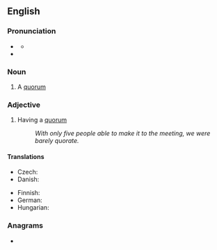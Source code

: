 ==English==

===Pronunciation===
* {{a|UK}} {{IPA|en|/ˈkwɔːɹ.ət/}}
** {{audio|en|LL-Q1860 (eng)-Vealhurl-quorate.wav|Audio (UK)}}
* {{rhymes|en|ɔːɹət|s=2}}

===Noun===
{{en-noun}}

# A [[quorum]]

===Adjective===
{{en-adj|-}}

# Having a [[quorum]]
#: ''With only five people able to make it to the meeting, we were barely quorate.''

====Translations====
{{trans-top|having a quorum}}
* Czech: {{t|cs|usnášeníschopný}}
* Danish: {{t|da|beslutningsdygtig}}
{{trans-mid}}
* Finnish: {{t+|fi|päätösvaltainen}}
* German: {{t+|de|beschlussfähig}}
* Hungarian: {{t+|hu|határozatképes}}
{{trans-bottom}}

===Anagrams===
* {{anagrams|en|a=aeoqrtu|Equator|equator}}